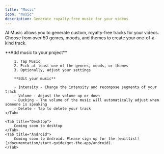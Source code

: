 ```yaml
---
title: "Music"
icon: "music"
description: Generate royalty-free music for your videos
---
```


AI Music allows you to generate custom, royalty-free tracks for your videos. Choose from over 50 genres, moods, and themes to create your one-of-a-kind track.

<Tabs>
    <Tab title="iOS">
        **Add music to your project**

        1. Tap Music
        2. Pick at least one of the genres, moods, or themes
        3. Optionally, adjust your settings

        **Edit your music**

        - Intensity - Change the intensity and recompose segments of your track
        - Volume - Adjust the volume up or down
        - Ducking - The volume of the music will automatically adjust when someone is speaking
        - Delete - Tap to delete your track
    </Tab>

    <Tab title="Desktop">
        Coming soon to desktop
    </Tab>
    <Tab title="Android">
        Coming soon to Android. Please sign up for the [waitlist](/documentation/start-guide/get-the-app/android).
    </Tab>
</Tabs>